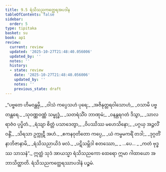 ```yaml
---
title: 9.5 ရံသိသညကတ္ထေရအပဒါန
tableOfContents: false
sidebar:
  order: 5
type: tipitaka
basket: su
book: ap1
review:
  current: review
  updated: '2025-10-27T21:48:40.056006'
  updated_by: ''
  notes: ''
  history:
  - state: review
    date: '2025-10-27T21:48:40.056006'
    updated_by: ''
    notes: ''
    previous_state: draft
---
```



<ReviewStatus review={frontmatter.review} showDetails={true} />

<HypothesisAnnotation frontmatter={frontmatter} />

<DynamicBreadcrumb />

<Division number="30" book="ap1" e="ch" v="20" p="143">

<Paragraph number="1723" type="verses" book="ap1">
_“ပဗ္ဗတေ ဟိမဝန္တမှိ,_  
_ဝါသံ ကပ္ပေသဟံ ပုရေ;_  
_အဇိနုတ္တရဝါသောဟံ,_  
_ဝသာမိ ပဗ္ဗတန္တရေ._  

</Paragraph>

</Division>
<Division number="31" book="ap1" e="ch" v="20" p="143">

<Paragraph number="1724" type="verses" book="ap1">
_သုဝဏ္ဏဝဏ္ဏံ သမ္ဗုဒ္ဓံ,_  
_သတရံသိံဝ ဘာဏုမံ;_  
_ဝနန္တရဂတံ ဒိသွာ,_  
_သာလရာဇံဝ ပုပ္ဖိတံ._  

</Paragraph>

</Division>
<Division number="32" book="ap1" e="ch" v="20" p="143">

<Paragraph number="1725" type="verses" book="ap1">
_ရံသျာ စိတ္တံ ပသာဒေတွာ,_  
_ဝိပဿိဿ မဟေသိနော;_  
_ပဂ္ဂယှ အဉ္ဇလိံ ဝန္ဒိံ,_  
_သိရသာ ဥက္ကုဋီ အဟံ._  

</Paragraph>

</Division>
<Division number="33" book="ap1" e="ch" v="20" p="143">

<Paragraph number="1726" type="verses" book="ap1">
_ဧကနဝုတိတော ကပ္ပေ,_  
_ယံ ကမ္မမကရိံ တဒါ;_  
_ဒုဂ္ဂတိံ နာဘိဇာနာမိ,_  
_ရံသိသညာယိဒံ ဖလံ._  

</Paragraph>

</Division>
<Division number="34" book="ap1" e="ch" v="20" p="143">

<Paragraph number="1727" type="verses" book="ap1">
_ပဋိသမ္ဘိဒါ စတဿော,_  
_ …ပေ… _  
_ကတံ ဗုဒ္ဓဿ သာသနံ”._  

</Paragraph>

<Paragraph number="1728" book="ap1">
ဣတ္ထံ သုဒံ အာယသ္မာ ရံသိသညကော ထေရော ဣမာ ဂါထာယော အဘာသိတ္ထာတိ.

</Paragraph>
</Division>

<Paragraph number="1729" type="center" book="ap1">
ရံသိသညကတ္ထေရဿာပဒါနံ ပဉ္စမံ.
</Paragraph>